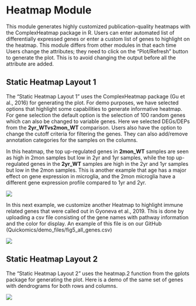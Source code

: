 # Heatmap Module

This module generates highly customized publication-quality heatmaps with the ComplexHeatmap package in R. Users can enter automated list of differentially expressed genes or enter a custom list of genes to highlight on the heatmap. This module differs from other modules in that each time Users change the attributes; they need to click on the “Plot/Refresh” button to generate the plot. This is to avoid changing the output before all the attribute are added.

## Static Heatmap Layout 1

The “Static Heatmap Layout 1” uses the ComplexHeatmap package (Gu et al., 2016) for generating the plot. For demo purposes, we have selected options that highlight some capabilities to generate informative heatmap. For gene selection the default option is the selection of 100 random genes which can also be changed to variable genes. Here we selected DEGs/DEPs from the **2yr_WTvs2mon_WT** comparison. Users also have the option to change the cutoff criteria for filtering the genes. They can also add/remove annotation categories for the samples on the columns.

In this heatmap, the top up-regulated genes in **2mon_WT** samples are seen as high in 2mon samples but low in 2yr and 1yr samples, while the top up-regulated genes in the **2yr_WT** samples are high in the 2yr and 1yr samples but low in the 2mon samples. This is another example that age has a major effect on gene expression in microglia, and the 2mon microglia have a different gene expression profile compared to 1yr and 2yr.

[![](https://interactivereport.github.io/Quickomics/tutorial/Figures/FigureS6.1_1.png)](https://interactivereport.github.io/Quickomics/tutorial/Figures/FigureS6.1_1.png)

In this next example, we customize another Heatmap to highlight immune related genes that were called out in Gyoneva et al., 2019. This is done by uploading a csv file consisting of the gene names with pathway information and the color for display. An example of this file is on our GitHub (Quickomics/demo_files/fig5_all_genes.csv)

[![](https://interactivereport.github.io/Quickomics/tutorial/Figures/FigureS6.1_2.png)](https://interactivereport.github.io/Quickomics/tutorial/Figures/FigureS6.1_2.png)

## Static Heatmap Layout 2

The “Static Heatmap Layout 2” uses the heatmap.2 function from the gplots package for generating the plot. Here is a demo of the same set of genes with dendrograms for both rows and columns.

[![](https://interactivereport.github.io/Quickomics/tutorial/Figures/FigureS6.2_1.png)](https://interactivereport.github.io/Quickomics/tutorial/Figures/FigureS6.2_1.png)


